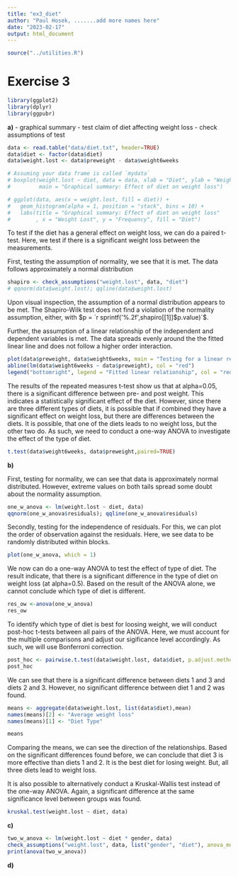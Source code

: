 ---
title: "ex3_diet"
author: "Paul Hosek, .......add more names here"
date: "2023-02-17"
output: html_document
---
```{r, include=FALSE}
source("../utilities.R")
```

# Exercise 3

```{r}
library(ggplot2)
library(dplyr)
library(ggpubr)
```

**a)**
- graphical summary
- test claim of diet affecting weight loss
  - check assumptions of test

```{r, echo=TRUE}
data <- read.table("data/diet.txt", header=TRUE)
data$diet <- factor(data$diet)
data$weight.lost <- data$preweight - data$weight6weeks
```

```{r, echo=TRUE}
# Assuming your data frame is called `mydata`
# boxplot(weight.lost ~ diet, data = data, xlab = "Diet", ylab = "Weight Lost",
#         main = "Graphical summary: Effect of diet on weight loss")

```

```{r, echo=FALSE}

# ggplot(data, aes(x = weight.lost, fill = diet)) +
#   geom_histogram(alpha = 1, position = "stack", bins = 10) +
#   labs(title = "Graphical summary: Effect of diet on weight loss"
#        , x = "Weight Lost", y = "Frequency", fill = "Diet")
```

To test if the diet has a general effect on weight loss, we can do a paired t-test. Here, we test if there is a significant weight loss between the measurements.

First, testing the assumption of normality, we see that it is met. The data follows approximately a normal distribution
```{r, echo=TRUE}
shapiro <- check_assumptions("weight.lost", data, "diet")
# qqnorm(data$weight.lost); qqline(data$weight.lost)
```
Upon visual inspection, the assumption of a normal distribution appears to be met. The Shapiro-Wilk test does not find a violation of the normality assumption, either, with $p = `r sprintf('%.2f',shapiro[[1]]$p.value)`$.

Further, the assumption of a linear relationship of the independent and dependent variables is met. The data spreads evenly around the the fitted linear line and does not follow a higher order interaction.
```{r, echo=TRUE}

plot(data$preweight, data$weight6weeks, main = "Testing for a linear relationship", xlab = "Preweight", ylab = "Post-weight")
abline(lm(data$weight6weeks ~ data$preweight), col = "red")
legend("bottomright", legend = "Fitted linear relationship", col = "red", lty = 1)
```
The results of the repeated measures t-test show us that at alpha=0.05, there is a significant difference between pre- and post weight. This indicates a statistically significant effect of the diet. However, since there are three different types of diets, it is possible that if combined they have a significant effect on weight loss, but there are differences between the diets. It is possible, that one of the diets leads to no weight loss, but the other two do. As such, we need to conduct a one-way ANOVA to investigate the effect of the type of diet.
```{r, echo=TRUE}
t.test(data$weight6weeks, data$preweight,paired=TRUE)
```

**b)**


First, testing for normality, we can see that data is approximately normal distributed. However, extreme values on both tails spread some doubt about the normality assumption.
```{r, echo=TRUE}
one_w_anova <- lm(weight.lost ~ diet, data)
qqnorm(one_w_anova$residuals); qqline(one_w_anova$residuals)

```


Secondly, testing for the independence of residuals. For this, we can plot the order of observation against the residuals. Here, we see data to be randomly distributed within blocks.
```{r, echo=TRUE}
plot(one_w_anova, which = 1)
```

We now can do a one-way ANOVA to test the effect of type of diet. The result indicate, that there is a significant difference in the type of diet on weight loss (at alpha=0.5). Based on the result of the ANOVA alone, we cannot conclude which type of diet is different.
```{r, echo=TRUE}
res_ow <-anova(one_w_anova)
res_ow
```
To identify which type of diet is best for loosing weight, we will conduct post-hoc t-tests between all pairs of the ANOVA. Here, we must account for the multiple comparisons and adjust our sigificance level accordingly. As such, we will use Bonferroni correction.

```{r, echo=TRUE}
post_hoc <- pairwise.t.test(data$weight.lost, data$diet, p.adjust.method = "bonferroni")
post_hoc
```
We can see that there is a significant difference between diets 1 and 3 and diets 2 and 3. However, no significant difference between diet 1 and 2 was found.

```{r, echo=TRUE}
means <- aggregate(data$weight.lost, list(data$diet),mean)
names(means)[2] <- "Average weight loss"
names(means)[1] <- "Diet Type"

means
```

Comparing the means, we can see the direction of the relationships. Based on the significant differences found before, we can conclude that diet 3 is more effective than diets 1 and 2. It is the best diet for losing weight. But, all three diets lead to weight loss.


It is also possible to alternatively conduct a Kruskal-Wallis test instead of the one-way ANOVA. Again, a significant difference at the same significance level between groups was found.

```{r, echo=TRUE}
kruskal.test(weight.lost ~ diet, data)
```

**c)**
```{r, echo=TRUE}
two_w_anova <- lm(weight.lost ~ diet * gender, data)
check_assumptions("weight.lost", data, list("gender", "diet"), anova_model = two_w_anova)
print(anova(two_w_anova))
```

**d)**
```{r, echo=TRUE}

```

```{r, echo=TRUE}

```
